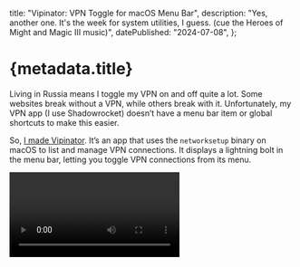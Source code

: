 
  title: "Vipinator: VPN Toggle for macOS Menu Bar",
  description:
    "Yes, another one. It's the week for system utilities, I guess. (cue the Heroes of Might and Magic III music)",
  datePublished: "2024-07-08",
};

# {metadata.title}

Living in Russia means I toggle my VPN on and off quite a lot. Some websites break without a VPN, while others break with it. Unfortunately, my VPN app (I&nbsp;use Shadowrocket) doesn’t have a menu bar item or global shortcuts to make this easier.

So, [I made Vipinator](https://github.com/vpukhanov/vipinator/). It’s an app that uses the `networksetup` binary on macOS to list and manage VPN connections. It displays a lightning bolt in the menu bar, letting you toggle VPN connections from its menu.

<Video file="vipinator-demo.mp4" />

The app is MIT licensed and fully open source. You can grab the dmg file from GitHub releases or install it via Homebrew.

It’s interesting to note how I’m posting about `glee` and Vipinator less than a week apart, but I’ve always been interested in systems programming. I was very excited to finally get in the mood for hacking away on these tools. It’s also the first time I’ve used the SystemConfiguration framework in a macOS app, so I learned some stuff from it.

If you’d prefer not to install a separate app but are a Raycast user, there’s a [Connect to VPN extension](https://www.raycast.com/rasmusbe/connect-to-vpn) that I contributed to, which has similar functionality.

<DatePublished dateTime={metadata.datePublished} />
